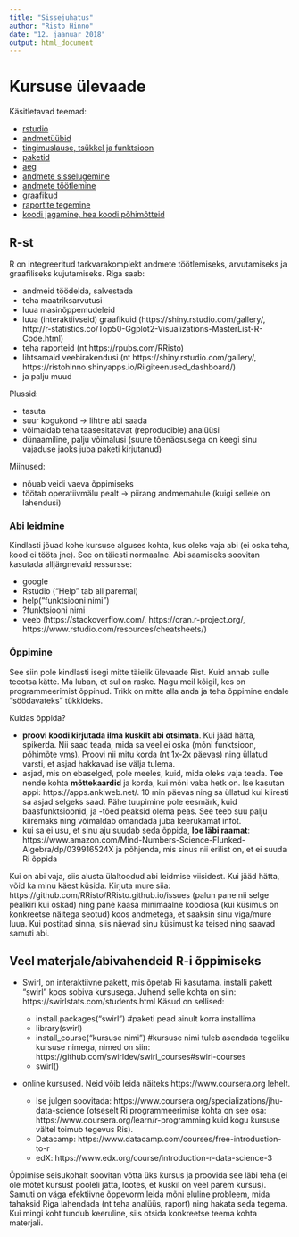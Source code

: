 ```yaml
---
title: "Sissejuhatus"
author: "Risto Hinno"
date: "12. jaanuar 2018"
output: html_document
---
```

# Kursuse ülevaade

Käsitletavad teemad:

 - [rstudio](0.0_rstudio)
 - [andmetüübid](1.1_andmet%C3%BC%C3%BCbid)
 - [tingimuslause, tsükkel ja funktsioon](1.2_tingimuslause_tsykkel)
 - [paketid](1.3_paketid)
 - [aeg](1.4_aeg)
 - [andmete sisselugemine](2.1_andmete_lugemine)
 - [andmete töötlemine](2.2_andmete_tootlemine)
 - [graafikud](3.1_graafikud)
 - [raportite tegemine](3.2_raportid)
 - [koodi jagamine, hea koodi põhimõtteid](4.0_kood)
 

## R-st

R on integreeritud tarkvarakomplekt andmete töötlemiseks, arvutamiseks ja graafiliseks kujutamiseks.
Riga saab:

  - andmeid töödelda, salvestada
  - teha maatriksarvutusi
  - luua masinõppemudeleid
  - luua (interaktiivseid) graafikuid (https://shiny.rstudio.com/gallery/,
  http://r-statistics.co/Top50-Ggplot2-Visualizations-MasterList-R-Code.html)
  - teha raporteid (nt https://rpubs.com/RRisto)
  - lihtsamaid veebirakendusi (nt https://shiny.rstudio.com/gallery/,
  https://ristohinno.shinyapps.io/Riigiteenused_dashboard/)
  - ja palju muud
      
Plussid:

  - tasuta
  - suur kogukond -> lihtne abi saada
  - võimaldab teha taasesitatavat (reproducible) analüüsi 
  - dünaamiline, palju võimalusi (suure tõenäosusega on keegi sinu vajaduse jaoks juba paketi kirjutanud)
    
Miinused:

  - nõuab veidi vaeva õppimiseks
  - töötab operatiivmälu pealt -> piirang andmemahule (kuigi sellele on lahendusi)
    

### Abi leidmine

Kindlasti jõuad kohe kursuse alguses kohta, kus oleks vaja abi (ei oska teha, kood ei tööta jne). See on täiesti normaalne. Abi saamiseks soovitan kasutada alljärgnevaid ressursse:

 - google
 - Rstudio ("Help" tab all paremal)
 - help("funktsiooni nimi")
 - ?funktsiooni nimi
 - veeb (https://stackoverflow.com/, https://cran.r-project.org/, https://www.rstudio.com/resources/cheatsheets/)
 
### Õppimine

See siin pole kindlasti isegi mitte täielik ülevaade Rist. Kuid annab sulle teeotsa kätte. Ma luban, et sul on raske. Nagu meil kõigil, kes on programmeerimist õppinud. Trikk on mitte alla anda ja teha õppimine endale "söödavateks" tükkideks. 

Kuidas õppida?

- __proovi koodi kirjutada ilma kuskilt abi otsimata__. Kui jääd hätta, spikerda. Nii saad teada, mida sa veel ei oska (mõni funktsioon, põhimõte vms). Proovi nii mitu korda (nt 1x-2x päevas) ning üllatud varsti, et asjad hakkavad ise välja tulema.
- asjad, mis on ebaselged, pole meeles, kuid, mida oleks vaja teada. Tee nende kohta __mõttekaardid__ ja korda, kui mõni vaba hetk on. Ise kasutan appi: https://apps.ankiweb.net/. 10 min päevas ning sa üllatud kui kiiresti sa asjad selgeks saad. Pähe tuupimine pole eesmärk, kuid baasfunktsioonid, ja -tõed peaksid olema peas. See teeb suu palju kiiremaks ning võimaldab omandada juba keerukamat infot.
- kui sa ei usu, et sinu aju suudab seda õppida, __loe läbi raamat__: https://www.amazon.com/Mind-Numbers-Science-Flunked-Algebra/dp/039916524X ja põhjenda, mis sinus nii erilist on, et ei suuda Ri õppida

Kui on abi vaja, siis alusta ülaltoodud abi leidmise viisidest. Kui jääd hätta, võid ka minu käest küsida. Kirjuta mure siia: https://github.com/RRisto/RRisto.github.io/issues (palun pane nii selge pealkiri kui oskad) ning pane kaasa minimaalne koodiosa (kui küsimus on konkreetse näitega seotud) koos andmetega, et saaksin sinu viga/mure luua. Kui postitad sinna, siis näevad sinu küsimust ka teised ning saavad samuti abi.


## Veel materjale/abivahendeid R-i õppimiseks

- Swirl, on interaktiivne pakett, mis õpetab Ri kasutama. installi pakett "swirl" koos sobiva kursusega. Juhend selle kohta on siin: https://swirlstats.com/students.html Käsud on sellised:

    - install.packages("swirl") #paketi pead ainult korra installima
    - library(swirl)
    - install_course("kursuse nimi") #kursuse nimi tuleb asendada tegeliku kursuse nimega, nimed on siin: https://github.com/swirldev/swirl_courses#swirl-courses
    - swirl()
    
- online kursused. Neid võib leida näiteks https://www.coursera.org lehelt. 

    - Ise julgen soovitada: https://www.coursera.org/specializations/jhu-data-science (otseselt Ri programmeerimise kohta on see osa: https://www.coursera.org/learn/r-programming kuid kogu kursuse vältel toimub tegevus Ris).
    - Datacamp: https://www.datacamp.com/courses/free-introduction-to-r
    - edX: https://www.edx.org/course/introduction-r-data-science-3
    
Õppimise seisukohalt soovitan võtta üks kursus ja proovida see läbi teha (ei ole mõtet kursust pooleli jätta, lootes, et kuskil on veel parem kursus). Samuti on väga efektiivne õppevorm leida mõni eluline probleem, mida tahaksid Riga lahendada (nt teha analüüs, raport) ning hakata seda tegema. Kui mingi koht tundub keeruline, siis otsida konkreetse teema kohta materjali.


        